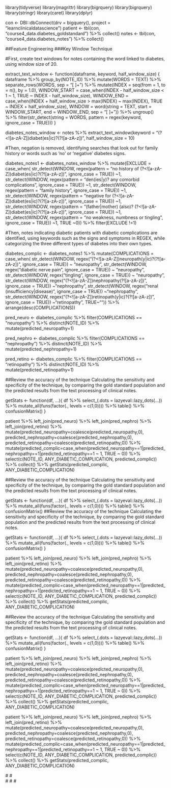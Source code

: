 library(tidyverse)
library(magrittr)
library(bigrquery)
library(bigrquery)
library(stringr)
library(caret)
library(dplyr)


con <- DBI::dbConnect(drv = bigquery(),
                      project = "learnclinicaldatascience")
patient <- tbl(con, "course4_data.diabetes_goldstandard") %>%
  collect()
notes <- tbl(con, "course4_data.diabetes_notes") %>% 
  collect()

##Feature Engineering ###Key Window Technique

#First, create text windows for notes containing the word linked to diabetes, using window size of 20.

extract_text_window <- function(dataframe, keyword, half_window_size) {
  dataframe %>% 
    group_by(NOTE_ID) %>% 
    mutate(WORDS = TEXT) %>% 
    separate_rows(WORDS, sep = "[ \n]+") %>% 
    mutate(INDEX = seq(from = 1, to = n(), by = 1.0),
           WINDOW_START = case_when(INDEX - half_window_size < 1 ~ 1, TRUE ~ INDEX - half_window_size), 
           WINDOW_END = case_when(INDEX + half_window_size > max(INDEX) ~ max(INDEX), TRUE ~ INDEX + half_window_size), 
           WINDOW = word(string = TEXT, start = WINDOW_START, end = WINDOW_END, sep = "[ \n]+")) %>% 
    ungroup() %>% 
    filter(str_detect(string = WORDS, pattern = regex(keyword, ignore_case = TRUE)))
}

diabetes_notes_window <- notes %>%
  extract_text_window(keyword = "(?<![a-zA-Z])diabet(es|ic)?(?![a-zA-z])", half_window_size = 10)


#Then, negation is removed, identifying searches that look out for family history or words such as ‘no’ or ‘negative’ diabetes signs.

diabetes_notes1 <- diabetes_notes_window %>%
  mutate(EXCLUDE = case_when(
    str_detect(WINDOW, regex(pattern = "no history of (?<![a-zA-Z])diabet(es|ic)?(?![a-zA-z])", ignore_case = TRUE)) ~1,  
    str_detect(WINDOW, regex(pattern = "den(ies|y)? any comorbid complications", ignore_case = TRUE)) ~1, 
    str_detect(WINDOW, regex(pattern = "family history", ignore_case = TRUE)) ~1, 
    str_detect(WINDOW, regex(pattern = "negative for (?<![a-zA-Z])diabet(es|ic)?(?![a-zA-z])", ignore_case = TRUE)) ~1, 
    str_detect(WINDOW, regex(pattern = "(father|mother) (also)? (?<![a-zA-Z])diabet(es|ic)?(?![a-zA-z])", ignore_case = TRUE)) ~1, 
    str_detect(WINDOW, regex(pattern = "no weakness, numbness or tingling", ignore_case = TRUE)) ~1, TRUE ~0)) %>%
  filter(EXCLUDE !=1) 

#Then, notes indicating diabetic patients with diabetic complications are identified, using keywords such as the signs and symptoms in REGEX, while categorizing the three different types of diabetes into their own types.

diabetes_complic <- diabetes_notes1 %>%
  mutate(COMPLICATIONS = case_when(
    str_detect(WINDOW, regex("(?<![a-zA-Z])neuropath(y|ic)?(?![a-zA-z])", ignore_case = TRUE)) ~ "neuropathy", 
    str_detect(WINDOW, regex("diabetic nerve pain", ignore_case = TRUE)) ~ "neuropathy", 
    str_detect(WINDOW, regex("tingling", ignore_case = TRUE)) ~ "neuropathy", 
    str_detect(WINDOW, regex("(?<![a-zA-Z])nephropathy(?![a-zA-z])", ignore_case = TRUE)) ~"nephropathy", 
    str_detect(WINDOW, regex("renal (insufficiency|disease)", ignore_case = TRUE)) ~"nephropathy", 
    str_detect(WINDOW, regex("(?<![a-zA-Z])retinopath(y|ic)?(?![a-zA-z])", ignore_case = TRUE)) ~"retinopathy", TRUE~"")) %>%
  arrange(desc(COMPLICATIONS))

pred_neuro <- diabetes_complic %>% 
  filter(COMPLICATIONS == "neuropathy") %>%
  distinct(NOTE_ID) %>% 
  mutate(predicted_neuropathy=1)

pred_nephro <- diabetes_complic %>% 
  filter(COMPLICATIONS == "nephropathy") %>%
  distinct(NOTE_ID) %>% 
  mutate(predicted_nephropathy=1)

pred_retino <- diabetes_complic %>% 
  filter(COMPLICATIONS == "retinopathy") %>%
  distinct(NOTE_ID) %>% 
  mutate(predicted_retinopathy=1)

##Review the accuracy of the technique Calculating the sensitivity and specificity of the technique, by comparing the gold standard population and the predicted results from the text processing of clinical notes.

getStats <- function(df, ...){
  df %>%
    select_(.dots = lazyeval::lazy_dots(...)) %>%
    mutate_all(funs(factor(., levels = c(1,0)))) %>% 
    table() %>% 
    confusionMatrix()
}

patient %>%
  left_join(pred_neuro) %>%
  left_join(pred_nephro) %>%
  left_join(pred_retino) %>%
  mutate(predicted_neuropathy=coalesce(predicted_neuropathy,0),
         predicted_nephropathy=coalesce(predicted_nephropathy,0),
         predicted_retinopathy=coalesce(predicted_retinopathy,0)) %>%
  mutate(predicted_complic=case_when(predicted_neuropathy==1|predicted_nephropathy==1|predicted_retinopathy==1 ~ 1,
                                     TRUE ~ 0)) %>%
  select(c(NOTE_ID, ANY_DIABETIC_COMPLICATION, predicted_complic)) %>%
  collect() %>%
  getStats(predicted_complic, ANY_DIABETIC_COMPLICATION)  

##Review the accuracy of the technique Calculating the sensitivity and specificity of the technique, by comparing the gold standard population and the predicted results from the text processing of clinical notes.

getStats <- function(df, ...){
  df %>%
    select_(.dots = lazyeval::lazy_dots(...)) %>%
    mutate_all(funs(factor(., levels = c(1,0)))) %>% 
    table() %>% 
    confusionMatrix()
  ##Review the accuracy of the technique Calculating the sensitivity and specificity of the technique, by comparing the gold standard population and the predicted results from the text processing of clinical notes.
  
  getStats <- function(df, ...){
    df %>%
      select_(.dots = lazyeval::lazy_dots(...)) %>%
      mutate_all(funs(factor(., levels = c(1,0)))) %>% 
      table() %>% 
      confusionMatrix()
  }
  
  patient %>%
    left_join(pred_neuro) %>%
    left_join(pred_nephro) %>%
    left_join(pred_retino) %>%
    mutate(predicted_neuropathy=coalesce(predicted_neuropathy,0),
           predicted_nephropathy=coalesce(predicted_nephropathy,0),
           predicted_retinopathy=coalesce(predicted_retinopathy,0)) %>%
    mutate(predicted_complic=case_when(predicted_neuropathy==1|predicted_nephropathy==1|predicted_retinopathy==1 ~ 1,
                                       TRUE ~ 0)) %>%
    select(c(NOTE_ID, ANY_DIABETIC_COMPLICATION, predicted_complic)) %>%
    collect() %>%
    getStats(predicted_complic, ANY_DIABETIC_COMPLICATION)  
  
  ##Review the accuracy of the technique Calculating the sensitivity and specificity of the technique, by comparing the gold standard population and the predicted results from the text processing of clinical notes.
  
  getStats <- function(df, ...){
    df %>%
      select_(.dots = lazyeval::lazy_dots(...)) %>%
      mutate_all(funs(factor(., levels = c(1,0)))) %>% 
      table() %>% 
      confusionMatrix()
  }
  
  patient %>%
    left_join(pred_neuro) %>%
    left_join(pred_nephro) %>%
    left_join(pred_retino) %>%
    mutate(predicted_neuropathy=coalesce(predicted_neuropathy,0),
           predicted_nephropathy=coalesce(predicted_nephropathy,0),
           predicted_retinopathy=coalesce(predicted_retinopathy,0)) %>%
    mutate(predicted_complic=case_when(predicted_neuropathy==1|predicted_nephropathy==1|predicted_retinopathy==1 ~ 1,
                                       TRUE ~ 0)) %>%
    select(c(NOTE_ID, ANY_DIABETIC_COMPLICATION, predicted_complic)) %>%
    collect() %>%
    getStats(predicted_complic, ANY_DIABETIC_COMPLICATION)  
  
  patient %>%
    left_join(pred_neuro) %>%
    left_join(pred_nephro) %>%
    left_join(pred_retino) %>%
    mutate(predicted_neuropathy=coalesce(predicted_neuropathy,0),
           predicted_nephropathy=coalesce(predicted_nephropathy,0),
           predicted_retinopathy=coalesce(predicted_retinopathy,0)) %>%
    mutate(predicted_complic=case_when(predicted_neuropathy==1|predicted_nephropathy==1|predicted_retinopathy==1 ~ 1,
                                       TRUE ~ 0)) %>%
    select(c(NOTE_ID, ANY_DIABETIC_COMPLICATION, predicted_complic)) %>%
    collect() %>%
    getStats(predicted_complic, ANY_DIABETIC_COMPLICATION)  
  
  # <!-- From the results, 22 cases were true positives and 110 were true negatives (correctly identified) while 4 were false positives and 5 were false negatives. -->
  #   
  #   <!-- In conclusion, the accuracy of this keyword window technique used is 0.9362, while the sensitivity is 0.8148 and specificity is 0.9649. There is a balance of sensitivity and specificity, with a relatively high accuracy.  -->
  #   <!-- Therefore, this method can be used to classify such clinical notes in the future. We could try to use the note section technique as an alternative method where we use the context provided by the note section to understand  -->
  #   <!-- the meaning of the keyword matches in the text. -->